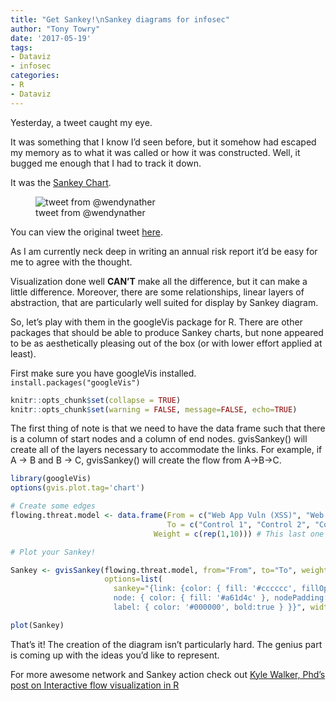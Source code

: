 ```yaml
---
title: "Get Sankey!\nSankey diagrams for infosec"
author: "Tony Towry"
date: '2017-05-19'
tags:
- Dataviz
- infosec
categories: 
- R
- Dataviz
---
```


Yesterday, a tweet caught my eye.  

It was something that I know I'd seen before, but it somehow had escaped my memory as to what it was called or how it was constructed.   Well, it bugged me enough that I had to track it down.

It was the [Sankey Chart](https://developers.google.com/chart/interactive/docs/gallery/sankey#Configuration_Options).

![tweet from @wendynather](/img/main/twittersankey2.png)

You can view the original tweet [here](https://twitter.com/jwgoerlich/status/865262781100167169).

As I am currently neck deep in writing an annual risk report it'd be easy for me to agree with the thought.

Visualization done well **CAN'T** make all the difference, but it can make a little difference.  Moreover, there are some relationships, linear layers of abstraction, that are particularly well suited for display by Sankey diagram.

So, let's play with them in the googleVis package for R.  There are other packages that should be able to produce Sankey charts, but none appeared to be as aesthetically pleasing out of the box (or with lower effort applied at least).

First make sure you have googleVis installed.
`install.packages("googleVis")`

```r
knitr::opts_chunk$set(collapse = TRUE)
knitr::opts_chunk$set(warning = FALSE, message=FALSE, echo=TRUE)
```

The first thing of note is that we need to have the data frame such that there is a column of start nodes and a column of end nodes.  gvisSankey() will create all of the layers necessary to accommodate the links.  For example, if A -> B and B -> C, gvisSankey() will create the flow from A->B->C.  

```r
library(googleVis)
options(gvis.plot.tag='chart')

# Create some edges
flowing.threat.model <- data.frame(From = c("Web App Vuln (XSS)", "Web App Vuln (XSS)", "Phishing Email", "Default Creds", "Control 1", "Control 2","Control 3", "Control 4","Default Creds","Control 5"),
                                   To = c("Control 1", "Control 2", "Control 3", "Control 4", "Application security", "Security monitoring","Security monitoring", "Configuration management","Control 5","Security monitoring"),
                                Weight = c(rep(1,10))) # This last one is just setting uniform weight across each link

# Plot your Sankey!

Sankey <- gvisSankey(flowing.threat.model, from="From", to="To", weight="Weight",
                     options=list(
                       sankey="{link: {color: { fill: '#cccccc', fillOpacity: 80 } },
                       node: { color: { fill: '#a61d4c' }, nodePadding:40,
                       label: { color: '#000000', bold:true } }}", width = 800))

plot(Sankey)
```

That's it!  The creation of the diagram isn't particularly hard.  The genius part is coming up with the ideas you'd like to represent.

For more awesome network and Sankey action check out [Kyle Walker, Phd's post on Interactive flow visualization in R](http://personal.tcu.edu/kylewalker/interactive-flow-visualization-in-r.html)

